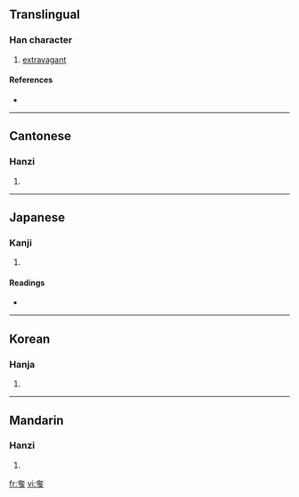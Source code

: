 ==Translingual==

===Han character===
{{Han char|rn=37|rad=大|as=06|sn=9|four=4020<sub>7</sub>|canj=大弓戈弓 (KNIN)}}

# [[extravagant]]

====References====
* {{Han ref|kx=0252.020|dkj=05920|dj=0513.030|hdz=10539.100|uh=5953|ud=22867|bh=CE61|bd=52833}}

----

==Cantonese==

===Hanzi===
{{yue-hanzi|jyut=|y=ja1, se1}}

# {{defn|Cantonese}}

----

==Japanese==

===Kanji===
{{ja-kanji|grade=|rs=大06}}

# {{defn|Japanese}}

====Readings====
* {{ja-readings|on=[[た]] (ta), [[しゃ]] (sha), [[し]] (shi)|kun=[[はる]] (haru), [[おごる]] (ogoru), [[あける]] (akeru)}}

----

==Korean==

===Hanja===
{{ko-hanja|hangeul=차|rv=cha|mr=ch'a}}

# {{defn|Korean}}

----

==Mandarin==

===Hanzi===
{{cmn-hanzi|pin=[[chǐ]] ([[chi3]]), [[shē]] ([[she1]]), [[zhā]] ([[zha1]]), [[zhà]] ([[zha4]])|wg=ch'ih<sup>3</sup>, she<sup>1</sup>, cha<sup>1</sup>, cha<sup>4</sup>}}

# {{defn|Mandarin}}

[[fr:奓]]
[[vi:奓]]